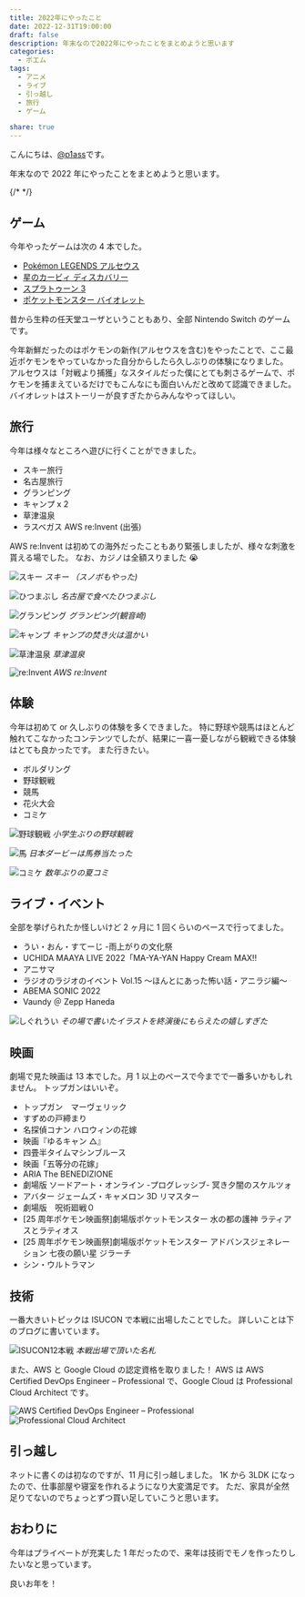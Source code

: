 ```yaml
---
title: 2022年にやったこと
date: 2022-12-31T19:00:00
draft: false
description: 年末なので2022年にやったことをまとめようと思います
categories:
  - ポエム
tags:
  - アニメ
  - ライブ
  - 引っ越し
  - 旅行
  - ゲーム

share: true
---
```



こんにちは、[@p1ass](https://twitter.com/p1ass)です。

年末なので 2022 年にやったことをまとめようと思います。

{/* <!--more--> */}

## ゲーム

今年やったゲームは次の 4 本でした。

- [Pokémon LEGENDS アルセウス](https://amzn.to/3Z3YCPu)
- [星のカービィ ディスカバリー](https://amzn.to/3jwRZoC)
- [スプラトゥーン 3](https://amzn.to/3G11qEu)
- [ポケットモンスター バイオレット](https://amzn.to/3CdRUN3)

昔から生粋の任天堂ユーザということもあり、全部 Nintendo Switch のゲームです。

今年新鮮だったのはポケモンの新作(アルセウスを含む)をやったことで、ここ最近ポケモンをやっていなかった自分からしたら久しぶりの体験になりました。
アルセウスは「対戦より捕獲」なスタイルだった僕にとても刺さるゲームで、ポケモンを捕まえているだけでもこんなにも面白いんだと改めて認識できました。
バイオレットはストーリーが良すぎたからみんなやってほしい。

## 旅行

今年は様々なところへ遊びに行くことができました。

- スキー旅行
- 名古屋旅行
- グランピング
- キャンプ x 2
- 草津温泉
- ラスベガス AWS re:Invent (出張)

AWS re:Invent は初めての海外だったこともあり緊張しましたが、様々な刺激を貰える場でした。
なお、カジノは全額スりました 😭

![スキー](./ski.jpg)
_スキー （スノボもやった)_

![ひつまぶし](./nagoya.jpg)
_名古屋で食べたひつまぶし_

![グランピング](./glamping.jpg)
_グランピング(観音崎)_

![キャンプ](./camp.jpg)
_キャンプの焚き火は温かい_

![草津温泉](./kusatsu.jpg)
_草津温泉_

![re:Invent](./reinvent.jpg)
_AWS re:Invent_

## 体験

今年は初めて or 久しぶりの体験を多くできました。
特に野球や競馬はほとんど触れてこなかったコンテンツでしたが、結果に一喜一憂しながら観戦できる体験はとても良かったです。
また行きたい。

- ボルダリング
- 野球観戦
- 競馬
- 花火大会
- コミケ

![野球観戦](./baseball.jpg)
_小学生ぶりの野球観戦_

![馬](./uma.jpg)
_日本ダービーは馬券当たった_

![コミケ](./c100.jpg)
_数年ぶりの夏コミ_

## ライブ・イベント

全部を挙げられたか怪しいけど 2 ヶ月に 1 回くらいのペースで行ってました。

- うい・おん・すてーじ -雨上がりの文化祭
- UCHIDA MAAYA LIVE 2022「MA-YA-YAN Happy Cream MAX!!
- アニサマ
- ラジオのラジオのイベント Vol.15 ～ほんとにあった怖い話・アニラジ編～
- ABEMA SONIC 2022
- Vaundy ＠ Zepp Haneda

![しぐれうい](./ui_sigure.jpg)
_その場で書いたイラストを終演後にもらえたの嬉しすぎた_

## 映画

劇場で見た映画は 13 本でした。月 1 以上のペースで今までで一番多いかもしれません。
トップガンはいいぞ。

- トップガン　マーヴェリック
- すずめの戸締まり
- 名探偵コナン ハロウィンの花嫁
- 映画『ゆるキャン △』
- 四畳半タイムマシンブルース
- 映画「五等分の花嫁」
- ARIA The BENEDIZIONE
- 劇場版 ソードアート・オンライン -プログレッシブ- 冥き夕闇のスケルツォ
- アバター ジェームズ・キャメロン 3D リマスター
- 劇場版　呪術廻戦０
- [25 周年ポケモン映画祭]劇場版ポケットモンスター 水の都の護神 ラティアスとラティオス
- [25 周年ポケモン映画祭]劇場版ポケットモンスター アドバンスジェネレーション 七夜の願い星 ジラーチ
- シン・ウルトラマン

## 技術

一番大きいトピックは ISUCON で本戦に出場したことでした。
詳しいことは下のブログに書いています。

<ExLinkCard url="https://blog.p1ass.com/posts/isucon12/" />
<ExLinkCard url="https://blog.p1ass.com/posts/isucon12-final/" />

![ISUCON12本戦](./isucon.jpg)
_本戦出場で頂いた名札_

また、AWS と Google Cloud の認定資格を取りました！
AWS は AWS Certified DevOps Engineer – Professional で、Google Cloud は Professional Cloud Architect です。

![AWS Certified DevOps Engineer – Professional](./aws-certificated.png)
![Professional Cloud Architect](https://api.accredible.com/v1/frontend/credential_website_embed_image/certificate/54045266)

## 引っ越し

ネットに書くのは初なのですが、11 月に引っ越しました。
1K から 3LDK になったので、仕事部屋や寝室を作れるようになり大変満足です。
ただ、家具が全然足りてないのでちょっとずつ買い足していこうと思います。

## おわりに

今年はプライベートが充実した 1 年だったので、来年は技術でモノを作ったりしたいなと思っています。

良いお年を！
